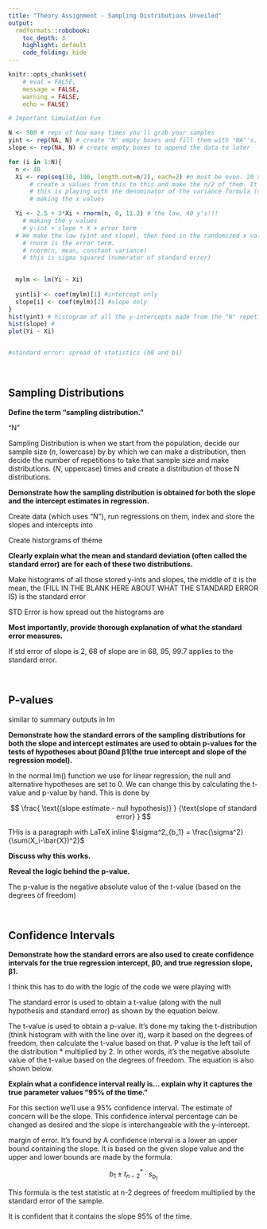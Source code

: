 ```yaml
---
title: "Theory Assignment - Sampling Distributions Unveiled"
output: 
  rmdformats::robobook:
    toc_depth: 3
    highlight: default  
    code_folding: hide
---
```


```r
knitr::opts_chunk$set(
	# eval = FALSE,
	message = FALSE,
	warning = FALSE, 
	echo = FALSE)
```


```r
# Important Simulation Fun

N <- 500 # reps of how many times you'll grab your samples
yint <- rep(NA, N) # create "N" empty boxes and fill them with "NA"'s. We'll append to the data into them later
slope <- rep(NA, N) # create empty boxes to append the data to later

for (i in 1:N){
  n <- 40
  Xi <- rep(seq(30, 100, length.out=n/2), each=2) #n must be even. 20 x's!
      # create x values from this to this and make the n/2 of them. It'll do the division of what the steps need to be automatically
      # this is playing with the denominator of the variance formula (summation of individual x values - mean of x's all squared)
      # making the x values

  Yi <- 2.5 + 3*Xi + rnorm(n, 0, 11.2) # the law, 40 y's!!! 
    # making the y values
    # y-int + slope * X + error term
  # We make the law (yint and slope), then feed in the randomized x values we coded up
    # rnorm is the error term. 
    # rnorm(n, mean, constant variance)
    # this is sigma squared (numerator of standard error)

  
  mylm <- lm(Yi ~ Xi) 
  
  yint[i] <- coef(mylm)[1] #intercept only
  slope[i] <- coef(mylm)[2] #slope only
}
hist(yint) # histogram of all the y-intercepts made from the "N" repetitions of the n sample size and the data created by the Xi and Yi values.
hist(slope) #
plot(Yi ~ Xi)


#standard error: spread of statistics (b0 and b1)


```


<br>

## Sampling Distributions

**Define the term "sampling distribution."**

"N"

Sampling Distribution is when we start from the population, decide our sample size (*n*, lowercase) by by which we can make a distribution, then decide the number of repetitions to take that sample size and make distributions.  (*N*, uppercase) times and create a distribution of those N distributions.


**Demonstrate how the sampling distribution is obtained for both the slope and the intercept estimates in regression.**

Create data (which uses "N"), run regressions on them, index and store the slopes and intercepts into 

Create historgrams of theme


**Clearly explain what the mean and standard deviation (often called the standard error) are for each of these two distributions.**

Make histograms of all those stored y-ints and slopes, the middle of it is the mean, the (FILL IN THE BLANK HERE ABOUT WHAT THE STANDARD ERROR IS) is the standard error

STD Error is how spread out the histograms are


**Most importantly, provide thorough explanation of what the standard error measures.**

If std error of slope is 2, 68  of slope are in 
68, 95, 99.7 applies to the standard error. 



<br>

## P-values

similar to summary outputs in lm


**Demonstrate how the standard errors of the sampling distributions for both the slope and intercept estimates are used to obtain p-values for the tests of hypotheses about β0and β1(the true intercept and slope of the regression model). **

In the normal lm() function we use for linear regression, the null and alternative hypotheses are set to 0. We can change this by calculating the t-value and p-value by hand. This is done by


$$ 
\frac{ \text{(slope estimate - null hypothesis)} } {\text{slope of standard error} } 
$$


THis is a paragraph with LaTeX inline $\sigma^2_{b_1} = \frac{\sigma^2}{\sum(X_i-\bar{X})^2}$


**Discuss why this works. **


**Reveal the logic behind the p-value.**

The p-value is the negative absolute value of the t-value (based on the degrees of freedom)



<br>

## Confidence Intervals

**Demonstrate how the standard errors are also used to create confidence intervals for the true regression intercept, β0, and true regression slope, β1.**

I think this has to do with the logic of the code we were playing with

The standard error is used to obtain a t-value (along with the null hypothesis and standard error) as shown by the equation below. 


The t-value is used to obtain a p-value. It's done my taking the t-distribution (think histogram with with the line over it), warp it based on the degrees of freedom, then calculate the t-value based on that. 
P value is the left tail of the distribution * multiplied by 2. 
In other words, it's the negative absolute value of the t-value based on the degrees of freedom.  The equation is also shown below.



**Explain what a confidence interval really is... explain why it captures the true parameter values "95% of the time."**

For this section we'll use a 95% confidence interval. The estimate of concern will be the slope. This confidence interval percentage can be changed as desired and the slope is interchangeable with the y-intercept. 

margin of error. It's found by 
A confidence interval is a lower an upper bound containing the slope. It is based on the given slope value and the upper and lower bounds are made by the formula:

$$
  b_1 \pm t^*_{n-2}\cdot s_{b_1}
$$
<!-- $$ -->
<!--   b_0 \pm t^*_{n-2}\cdot s_{b_0} -->
<!-- $$ -->

This formula is the test statistic at n-2 degrees of freedom multiplied by the standard error of the sample.

It is confident that it contains the slope 95% of the time. 


<br>

<br>
